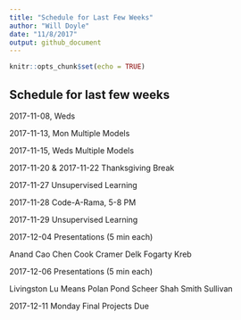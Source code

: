 ```yaml
---
title: "Schedule for Last Few Weeks"
author: "Will Doyle"
date: "11/8/2017"
output: github_document
---
```


```r
knitr::opts_chunk$set(echo = TRUE)
```

## Schedule for last few weeks

2017-11-08, Weds

2017-11-13, Mon Multiple Models

2017-11-15, Weds Multiple Models

2017-11-20 & 2017-11-22 Thanksgiving Break

2017-11-27 Unsupervised Learning

2017-11-28 Code-A-Rama, 5-8 PM

2017-11-29 Unsupervised Learning

2017-12-04 Presentations (5 min each)

Anand
Cao
Chen
Cook
Cramer
Delk
Fogarty
Kreb

2017-12-06 Presentations (5 min each)

Livingston
Lu
Means
Polan
Pond
Scheer
Shah
Smith
Sullivan


2017-12-11 Monday Final Projects Due